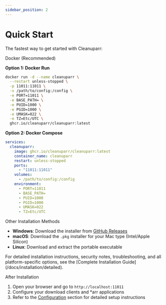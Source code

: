 ```yaml
---
sidebar_position: 2
---
```



# Quick Start

<div className={styles.documentationPage}>

The fastest way to get started with Cleanuparr:

<div className={styles.section}>

<SectionTitle>Docker (Recommended)</SectionTitle>

**Option 1: Docker Run**
```bash
docker run -d --name cleanuparr \
  --restart unless-stopped \
  -p 11011:11011 \
  -v /path/to/config:/config \
  -e PORT=11011 \
  -e BASE_PATH= \
  -e PUID=1000 \
  -e PGID=1000 \
  -e UMASK=022 \
  -e TZ=Etc/UTC \
  ghcr.io/cleanuparr/cleanuparr:latest
```

**Option 2: Docker Compose**
```yaml
services:
  cleanuparr:
    image: ghcr.io/cleanuparr/cleanuparr:latest
    container_name: cleanuparr
    restart: unless-stopped
    ports:
      - "11011:11011"
    volumes:
      - /path/to/config:/config
    environment:
      - PORT=11011
      - BASE_PATH=
      - PUID=1000
      - PGID=1000
      - UMASK=022
      - TZ=Etc/UTC
```

</div>

<div className={styles.section}>

<SectionTitle>Other Installation Methods</SectionTitle>

- **Windows**: Download the installer from [GitHub Releases](https://github.com/Cleanuparr/Cleanuparr/releases)
- **macOS**: Download the `.pkg` installer for your Mac type (Intel/Apple Silicon)
- **Linux**: Download and extract the portable executable

<Note>
For detailed installation instructions, security notes, troubleshooting, and all platform-specific options, see the [Complete Installation Guide](/docs/installation/detailed).
</Note>

</div>

<div className={styles.section}>

<SectionTitle>After Installation</SectionTitle>

1. Open your browser and go to `http://localhost:11011`
2. Configure your download clients and *arr applications
3. Refer to the [Configuration](/docs/category/configuration) section for detailed setup instructions

</div>

</div> 